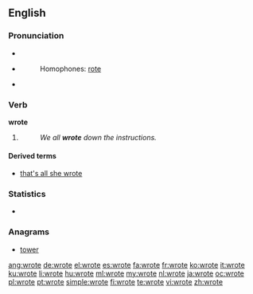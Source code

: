==English==

===Pronunciation===
* {{IPA|/ɻɔʊt/}}
* {{audio|en-us-wrote.ogg|Audio (US)}}
*: Homophones: [[rote]]
* {{rhymes|əʊt}}

===Verb===
'''wrote'''

# {{simple past of|write}}
#: ''We all '''wrote''' down the instructions.''

====Derived terms====
* [[that's all she wrote]]

===Statistics===
* {{rank|faith|gentleman|persons|609|wrote|chief|company|sweet}}

===Anagrams===
* [[tower#English|tower]]

[[ang:wrote]]
[[de:wrote]]
[[el:wrote]]
[[es:wrote]]
[[fa:wrote]]
[[fr:wrote]]
[[ko:wrote]]
[[it:wrote]]
[[ku:wrote]]
[[li:wrote]]
[[hu:wrote]]
[[ml:wrote]]
[[my:wrote]]
[[nl:wrote]]
[[ja:wrote]]
[[oc:wrote]]
[[pl:wrote]]
[[pt:wrote]]
[[simple:wrote]]
[[fi:wrote]]
[[te:wrote]]
[[vi:wrote]]
[[zh:wrote]]